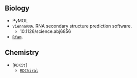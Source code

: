 ## Biology
- <Link to="./pymol">PyMOL</Link>
- `ViennaRNA`. RNA secondary structure prediction software.
  - 10.1126/science.abj6856
- [`Rfam`](https://rfam.xfam.org/).

## Chemistry
- [`RDKit`]
  - [`RDChiral`](https://pubs.acs.org/doi/abs/10.1021/acs.jcim.9b00286)